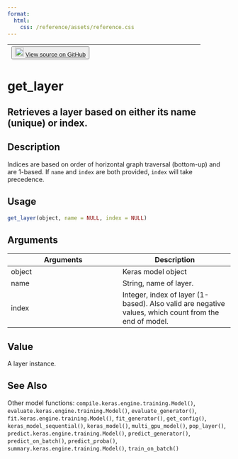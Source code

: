 ```yaml
---
format:
  html:
    css: /reference/assets/reference.css
---
```


| <button class="button"> ![](/reference/assets/GitHub-Mark-32px.png){width="20"} [View source on GitHub](https://github.com/rstudio/keras//blob/main/R/model.R#L1413) </button> |
|:------------------------------:|:--------------------------------------:|

# get_layer

## Retrieves a layer based on either its name (unique) or index.

## Description
Indices are based on order of horizontal graph traversal (bottom-up) and are 1-based. If `name` and `index` are both provided, `index` will take precedence. 


## Usage
```r
get_layer(object, name = NULL, index = NULL) 
```

## Arguments
|Arguments|Description|
|---|---|
| object | Keras model object |
| name | String, name of layer. |
| index | Integer, index of layer (1-based). Also valid are negative values, which count from the end of model. |



## Value
A layer instance. 



## See Also
Other model functions:  `compile.keras.engine.training.Model()`, `evaluate.keras.engine.training.Model()`, `evaluate_generator()`, `fit.keras.engine.training.Model()`, `fit_generator()`, `get_config()`, `keras_model_sequential()`, `keras_model()`, `multi_gpu_model()`, `pop_layer()`, `predict.keras.engine.training.Model()`, `predict_generator()`, `predict_on_batch()`, `predict_proba()`, `summary.keras.engine.training.Model()`, `train_on_batch()`

